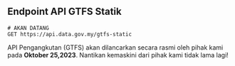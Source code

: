 ## Endpoint API GTFS Statik

```http
# AKAN DATANG
GET https://api.data.gov.my/gtfs-static
```

API Pengangkutan (GTFS) akan dilancarkan secara rasmi oleh pihak kami pada **Oktober 25,2023**. Nantikan kemaskini dari pihak kami tidak lama lagi!
